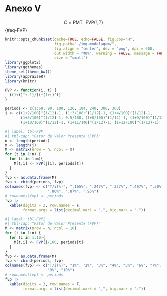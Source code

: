 # Anexo V {.unnumbered}

$$C = \text{PMT}\cdot \text{FVP}(i,T)$$ {#eq-FVP}

```r
knitr::opts_chunk$set(cache=TRUE, echo=FALSE, fig.pos="H", 
                      fig.path="./img-modelagem/",
                      fig.align = "center", dev = "png", dpi = 600, 
                      out.width = "80%", warning = FALSE, message = FALSE,
                      size = "small")
library(ggplot2)
library(ggthemes)
theme_set(theme_bw())
library(appraiseR)
library(knitr)
```

```r
FVP <- function(i, t) {
  ((1+i)^t-1)/(i*(1+i)^t)
}
```

```r
periods <- c(1:60, 90, 100, 120, 180, 240, 300, 360)
j <- c((1+2/100)^(1/12)-1, (1+3/100)^(1/12)-1, (1+4/100)^(1/12)-1, 
       (1+5/100)^(1/12)-1, 0.5/100, (1+8/100)^(1/12)-1, (1+9/100)^(1/12)-1,
       (1+10/100)^(1/12)-1, (1+11/100)^(1/12)-1, (1+12/100)^(1/12)-1)
```


```r
#| label: tbl-FVP
#| tbl-cap: "Fator de Valor Presente (FVP)"
n <- length(periods)
m <- length(j)
M <- matrix(nrow = n, ncol = m)
for (t in 1:n) {
  for (i in 1:m){
    M[t,i] <- FVP(j[i], periods[t])
  }
}
fvp <- as.data.frame(M)
fvp <- cbind(periods, fvp)
colnames(fvp) <- c("T/i(%)", ".165%", ".247%", ".327%", ".407%", ".50%", ".64%", ".72%", 
                   ".80%", ".87%", ".95%")
# rownames(fvp) <- periods
fvp |>
  kable(digits = 3, row.names = F,
        format.args = list(decimal.mark = ",", big.mark = "."))
```

```r
#| label: tbl-FVP2
#| tbl-cap: "Fator de Valor Presente (FVP)"
M <- matrix(nrow = n, ncol = 10)
for (t in 1:n) {
  for (i in 1:10){
    M[t,i] <- FVP(i/100, periods[t])
  }
}
fvp <- as.data.frame(M)
fvp <- cbind(periods, fvp)
colnames(fvp) <- c("T/i(%)", "1%", "2%", "3%", "4%", "5%", "6%", "7%", "8%", 
                   "9%", "10%")
# rownames(fvp) <- periods
fvp |>
  kable(digits = 3, row.names = F,
        format.args = list(decimal.mark = ",", big.mark = "."))
```
